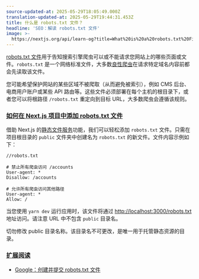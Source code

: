 ```yaml
---
source-updated-at: 2025-05-29T18:05:49.000Z
translation-updated-at: 2025-05-29T19:44:31.453Z
title: 什么是 robots.txt 文件？
headline: 'SEO：解读 robots.txt 文件'
image: >-
  https://nextjs.org/api/learn-og?title=What%20is%20a%20robots.txt%20File?&amp;chapter=6
---
```


[robots.txt 文件](https://developers.google.com/search/docs/advanced/robots/intro)用于告知搜索引擎爬虫可以或不能请求您网站上的哪些页面或文件。`robots.txt` 是一个网络标准文件，大多数[良性爬虫](https://www.cloudflare.com/learning/bots/how-to-manage-good-bots)在请求特定域名内容前都会先读取该文件。

您可能希望保护网站的某些区域不被爬取（从而避免被索引），例如 CMS 后台、电商用户账户或某些 API 路由等。这些文件必须部署在每个主机的根目录下，或者您可以将根路径 `/robots.txt` 重定向到目标 URL，大多数爬虫会遵循该规则。

### [如何在 Next.js 项目中添加 robots.txt 文件](#how-to-add-a-robotstxt-file-to-a-nextjs-project)

借助 Next.js 的[静态文件服务](/docs/basic-features/static-file-serving)功能，我们可以轻松添加 `robots.txt` 文件。只需在项目根目录的 `public` 文件夹中创建名为 `robots.txt` 的新文件。文件内容示例如下：

```
//robots.txt
 
# 禁止所有爬虫访问 /accounts
User-agent: *
Disallow: /accounts
 
# 允许所有爬虫访问其他路径
User-agent: *
Allow: /
```

当您使用 `yarn dev` 运行应用时，该文件将通过 [http://localhost:3000/robots.txt](http://localhost:3000/robots.txt) 地址访问。请注意 URL 中不包含 `public` 目录名。

切勿修改 public 目录名称。该目录名不可更改，是唯一用于托管静态资源的目录。

### [扩展阅读](#further-reading)

*   [Google：创建并提交 robots.txt 文件](https://developers.google.com/search/docs/advanced/robots/create-robots-txt)